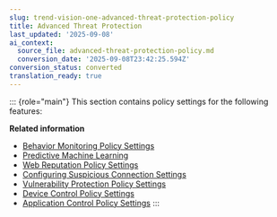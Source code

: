 ```yaml
---
slug: trend-vision-one-advanced-threat-protection-policy
title: Advanced Threat Protection
last_updated: '2025-09-08'
ai_context:
  source_file: advanced-threat-protection-policy.md
  conversion_date: '2025-09-08T23:42:25.594Z'
conversion_status: converted
translation_ready: true
---
```


::: {role="main"}
This section contains policy settings for the following features:

**Related information**

- [Behavior Monitoring Policy Settings](behavior-monitoring-policy-settings.mdx)
- [Predictive Machine Learning](predictive-machine-learning.mdx)
- [Web Reputation Policy Settings](web-reputation-policy-settings.mdx)
- [Configuring Suspicious Connection Settings](suspicious-connection-config.mdx)
- [Vulnerability Protection Policy Settings](vulner-prot-policy-settings.mdx)
- [Device Control Policy Settings](dc-policy-settings-section.mdx)
- [Application Control Policy Settings](application-control-policy-settings.mdx)
:::
